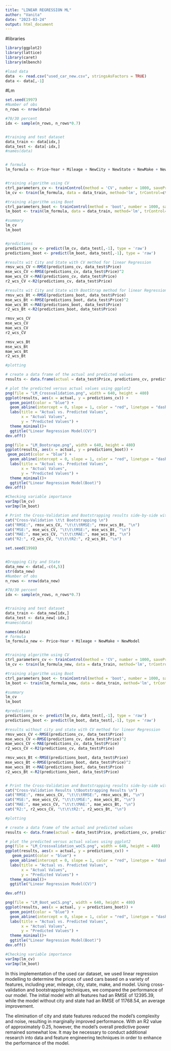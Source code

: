 ---
title: "LINEAR REGRESSION ML"
author: "Vanita"
date: "2023-03-24"
output: html_document
---


#libraries
```{r}
library(ggplot2)
library(lattice)
library(caret)
library(mlbench)
```


```{r}
#load data
data  <- read.csv("used_car_new.csv", stringsAsFactors = TRUE)
data <- data[,-1]
```


#Lm 
```{r}
set.seed(1997)
#Number of obs
n_rows <- nrow(data)

#70/30 percent
idx <- sample(n_rows, n_rows*0.7)


#training and test dataset
data_train <- data[idx,]
data_test <- data[-idx,]
#names(data)


# formula
lm_formula <- Price~Year + Mileage + NewCity + NewState + NewMake + NewModel


#training algorithm using CV
ctrl_parameters_cv <- trainControl(method = 'CV', number = 1000, savePredictions = "final")
lm_cv <- train(lm_formula, data = data_train, method='lm', trControl=ctrl_parameters_cv, preProcess=c("scale", "center"))

#training algorithm using Boot
ctrl_parameters_boot <- trainControl(method = 'boot', number = 1000, savePredictions = "final")
lm_boot <- train(lm_formula, data = data_train, method='lm', trControl=ctrl_parameters_boot, preProcess=c("scale", "center"))

#summary
lm_cv
lm_boot


#predictions
predictions_cv <- predict(lm_cv, data_test[,-1], type = 'raw')
predictions_boot <- predict(lm_boot, data_test[,-1], type = 'raw')

#results wit City and State with CV method for linear Regression
rmsv_wcs_CV <-RMSE(predictions_cv, data_test$Price)
mse_wcs_CV <-RMSE(predictions_cv, data_test$Price)^2
mae_wcs_CV <-MAE(predictions_cv, data_test$Price)
r2_wcs_CV <-R2(predictions_cv, data_test$Price)

#results wit City and State with BootStrap method for linear Regression
rmsv_wcs_Bt <-RMSE(predictions_boot, data_test$Price)
mse_wcs_Bt <-RMSE(predictions_boot, data_test$Price)^2
mae_wcs_Bt <-MAE(predictions_boot, data_test$Price)
r2_wcs_Bt <-R2(predictions_boot, data_test$Price)

rmsv_wcs_CV
mse_wcs_CV
mae_wcs_CV
r2_wcs_CV

rmsv_wcs_Bt
mse_wcs_Bt
mae_wcs_Bt
r2_wcs_Bt

#plotting

# create a data frame of the actual and predicted values
results <- data.frame(actual = data_test$Price, predictions_cv, predictions_boot)

# plot the predicted versus actual values using ggplot2
png(file = "LM_Crossvalidation.png", width = 640, height = 480)
ggplot(results, aes(x = actual, y = predictions_cv)) +
  geom_point(color = "blue") +
  geom_abline(intercept = 0, slope = 1, color = "red", linetype = "dashed") +
  labs(title = "Actual vs. Predicted Values",
       x = "Actual Values",
       y = "Predicted Values") +
  theme_minimal()+
  ggtitle("Linear Regression Model(CV)")
dev.off()

png(file = "LM_Bootsrape.png", width = 640, height = 480)
ggplot(results, aes(x = actual, y = predictions_boot)) +
 geom_point(color = "blue") +
  geom_abline(intercept = 0, slope = 1, color = "red", linetype = "dashed") +
  labs(title = "Actual vs. Predicted Values",
       x = "Actual Values",
       y = "Predicted Values") +
  theme_minimal()+
  ggtitle("Linear Regression Model(Boot)")
dev.off()

#Checking variable importance
varImp(lm_cv)
varImp(lm_boot)
```

```{r}
# Print the Cross-Validation and Bootstrapping results side-by-side with city and State
cat("Cross-Validation \t\t Bootstrapping \n")
cat("RMSE:", rmsv_wcs_CV, "\t\t\tRMSE:", rmsv_wcs_Bt, "\n")
cat("MSE:", mse_wcs_CV, "\t\t\tMSE:", mse_wcs_Bt, "\n")
cat("MAE:", mae_wcs_CV, "\t\t\tMAE:", mae_wcs_Bt, "\n")
cat("R2:", r2_wcs_CV, "\t\t\tR2:", r2_wcs_Bt, "\n")
```

```{r}
set.seed(1998)


#Dropping City and State
data_new <- data[,-c(4,5)]
str(data_new)
#Number of obs
n_rows <- nrow(data_new)

#70/30 percent
idx <- sample(n_rows, n_rows*0.7)


#training and test dataset
data_train <- data_new[idx,]
data_test <- data_new[-idx,]
#names(data)

names(data)
# formula
lm_formula_new <- Price~Year + Mileage + NewMake + NewModel


#training algorithm using CV
ctrl_parameters_cv <- trainControl(method = 'CV', number = 1000, savePredictions = "final")
lm_cv <- train(lm_formula_new, data = data_train, method='lm', trControl=ctrl_parameters_cv, preProcess=c("scale", "center"))

#training algorithm using Boot
ctrl_parameters_boot <- trainControl(method = 'boot', number = 1000, savePredictions = "final")
lm_boot <- train(lm_formula_new, data = data_train, method='lm', trControl=ctrl_parameters_boot,preProcess=c("scale", "center"))

#summary
lm_cv
lm_boot

#predictions
predictions_cv <- predict(lm_cv, data_test[,-1], type = 'raw')
predictions_boot <- predict(lm_boot, data_test[,-1], type = 'raw')

#results without city and state with CV method for linear Regression 
rmsv_wocs_CV <-RMSE(predictions_cv, data_test$Price)
mse_wocs_CV <-RMSE(predictions_cv, data_test$Price)^2
mae_wocs_CV <-MAE(predictions_cv, data_test$Price)
r2_wocs_CV <-R2(predictions_cv, data_test$Price)

rmsv_wocs_Bt <-RMSE(predictions_boot, data_test$Price)
mse_wocs_Bt <-RMSE(predictions_boot, data_test$Price)^2
mae_wocs_Bt <-MAE(predictions_boot, data_test$Price)
r2_wocs_Bt <-R2(predictions_boot, data_test$Price)


# Print the Cross-Validation and Bootstrapping results side-by-side without city and state (without outlier) 
cat("Cross-Validation Results \tBootstrapping Results \n")
cat("RMSE:", rmsv_wocs_CV, "\t\t\tRMSE:", rmsv_wocs_Bt, "\n")
cat("MSE:", mse_wocs_CV, "\t\t\tMSE:", mse_wocs_Bt, "\n")
cat("MAE:", mae_wocs_CV, "\t\t\tMAE:", mae_wocs_Bt, "\n")
cat("R2:", r2_wocs_CV, "\t\t\tR2:", r2_wocs_Bt, "\n")

#plotting

# create a data frame of the actual and predicted values
results <- data.frame(actual = data_test$Price, predictions_cv, predictions_boot)

# plot the predicted versus actual values using ggplot2
png(file = "LM_Crossvalidation_woCS.png", width = 640, height = 480)
ggplot(results, aes(x = actual, y = predictions_cv)) +
   geom_point(color = "blue") +
  geom_abline(intercept = 0, slope = 1, color = "red", linetype = "dashed") +
  labs(title = "Actual vs. Predicted Values",
       x = "Actual Values",
       y = "Predicted Values") +
  theme_minimal()+
  ggtitle("Linear Regression Model(CV)")

dev.off()

png(file = "LM_Boot_woCS.png", width = 640, height = 480)
ggplot(results, aes(x = actual, y = predictions_boot)) +
  geom_point(color = "blue") +
  geom_abline(intercept = 0, slope = 1, color = "red", linetype = "dashed") +
  labs(title = "Actual vs. Predicted Values",
       x = "Actual Values",
       y = "Predicted Values") +
  theme_minimal()+
  ggtitle("Linear Regression Model(Boot)")
dev.off()

#Checking variable importance
varImp(lm_cv)
varImp(lm_boot)
```
In this implementation of the used car dataset, we used linear regression modelling to determine the prices of used cars based on a variety of features, including year, mileage, city, state, make, and model. Using cross-validation and bootstrapping techniques, we compared the performance of our model. The initial model with all features had an RMSE of 12395.39, while the model without city and state had an RMSE of 11768.54, an average improvement.

The elimination of city and state features reduced the model's complexity and noise, resulting in marginally improved performance. With an R2 value of approximately 0.25, however, the model's overall predictive power remained somewhat low. It may be necessary to conduct additional research into data and feature engineering techniques in order to enhance the performance of the model. 




